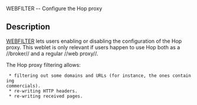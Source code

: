<doc> WEBFILTER -- Configure the Hop proxy

== Description ==

[[webfilter|WEBFILTER]] lets users enabling or disabling the configuration
of the Hop proxy. This weblet is only relevant if users happen to use Hop
both as a //broker// and a regular //web proxy//. 

The Hop proxy filtering allows:

  * filtering out some domains and URLs (for instance, the ones containing
 commercials).
  * re-writing HTTP headers.
  * re-writing received pages.

</doc>

